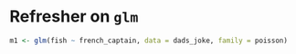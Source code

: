 # Refresher on `glm`


```r
m1 <- glm(fish ~ french_captain, data = dads_joke, family = poisson)
```
